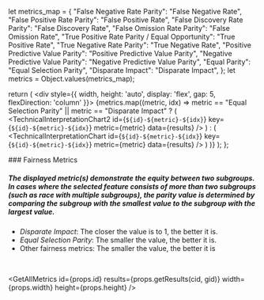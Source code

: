 

  let metrics_map = {
    "False Negative Rate Parity": "False Negative Rate",
    "False Positive Rate Parity": "False Positive Rate",
    "False Discovery Rate Parity": "False Discovery Rate",
    "False Omission Rate Parity": "False Omission Rate",
    "True Positive Rate Parity / Equal Opportunity": "True Positive Rate",
    "True Negative Rate Parity": "True Negative Rate",
    "Positive Predictive Value Parity": "Positive Predictive Value Parity",
    "Negative Predictive Value Parity": "Negative Predictive Value Parity",
    "Equal Parity": "Equal Selection Parity",
    "Disparate Impact": "Disparate Impact",
  };
  let metrics = Object.values(metrics_map);

  return (
    <div style={{ width, height: 'auto', display: 'flex', gap: 5, flexDirection: 'column' }}>
      {metrics.map((metric, idx) =>
        metric == "Equal Selection Parity" || metric == "Disparate Impact" ? (
          <TechnicalInterpretationChart2
            id={`${id}-${metric}-${idx}`}
            key={`${id}-${metric}-${idx}`}
            metric={metric}
            data={results}
          />
        ) : (
          <TechnicalInterpretationChart
            id={`${id}-${metric}-${idx}`}
            key={`${id}-${metric}-${idx}`}
            metric={metric}
            data={results}
          />
        )
      )}
    </div>
  );
};

<div className="widget-wrapper" style={{ height: 'auto' }}>
  ### Fairness Metrics

  ##### The displayed metric(s) demonstrate the equity between two subgroups. In cases where the selected feature consists of more than two subgroups (such as race with multiple subgroups), the parity value is determined by comparing the subgroup with the smallest value to the subgroup with the largest value.

  <ul>
    <li>
      <i>Disparate Impact</i>: The closer the value is to 1, the better it is.
    </li>
    <li>
      <i>Equal Selection Parity</i>: The smaller the value, the better it is.
    </li>
    <li>Other fairness metrics: The smaller the value, the better it is</li>
  </ul>
  <br />

  <GetAllMetrics
    id={props.id}
    results={props.getResults(cid, gid)}
    width={props.width}
    height={props.height}
  />
</div>
